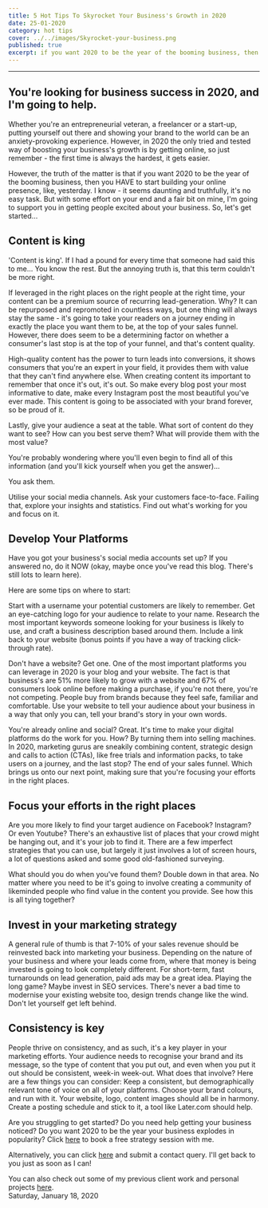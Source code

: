 ```yaml
---
title: 5 Hot Tips To Skyrocket Your Business's Growth in 2020
date: 25-01-2020
category: hot tips
cover: ../../images/Skyrocket-your-business.png
published: true
excerpt: if you want 2020 to be the year of the booming business, then you HAVE to start building your online presence, like, yesterday. I know - it seems daunting and truthfully, it' s no easy task. But with some effort on your end and a fair bit on mine, I'm going to support you in getting people excited about your business.
---
```

---

## You're looking for business success in 2020, and I'm going to help.

Whether you're an entrepreneurial veteran, a freelancer or a start-up, putting yourself out there and showing your brand to the world can be an anxiety-provoking experience. However, in 2020 the only tried and tested way of boosting your business's growth is by getting online, so just remember - the first time is always the hardest, it gets easier.

However, the truth of the matter is that if you want 2020 to be the year of the booming business, then you HAVE to start building your online presence, like, yesterday. I know - it seems daunting and truthfully, it's no easy task. But with some effort on your end and a fair bit on mine, I'm going to support you in getting people excited about your business. So, let's get started...

## Content is king

'Content is king'. If I had a pound for every time that someone had said this to me... You know the rest. But the annoying truth is, that this term couldn't be more right.

If leveraged in the right places on the right people at the right time, your content can be a premium source of recurring lead-generation. Why? It can be repurposed and repromoted in countless ways, but one thing will always stay the same - it's going to take your readers on a journey ending in exactly the place you want them to be, at the top of your sales funnel. However, there does seem to be a determining factor on whether a consumer's last stop is at the top of your funnel, and that's content quality.

High-quality content has the power to turn leads into conversions, it shows consumers that you're an expert in your field, it provides them with value that they can't find anywhere else. When creating content its important to remember that once it's out, it's out. So make every blog post your most informative to date, make every Instagram post the most beautiful you've ever made. This content is going to be associated with your brand forever, so be proud of it.

Lastly, give your audience a seat at the table. What sort of content do they want to see? How can you best serve them? What will provide them with the most value?

You're probably wondering where you'll even begin to find all of this information (and you'll kick yourself when you get the answer)...

You ask them.

Utilise your social media channels. Ask your customers face-to-face. Failing that, explore your insights and statistics. Find out what's working for you and focus on it.

## Develop Your Platforms

Have you got your business's social media accounts set up? If you answered no, do it NOW (okay, maybe once you've read this blog. There's still lots to learn here).

Here are some tips on where to start:

Start with a username your potential customers are likely to remember. Get an eye-catching logo for your audience to relate to your name. Research the most important keywords someone looking for your business is likely to use, and craft a business description based around them. Include a link back to your website (bonus points if you have a way of tracking click-through rate).

Don't have a website? Get one. One of the most important platforms you can leverage in 2020 is your blog and your website. The fact is that business's are 51% more likely to grow with a website and 67% of consumers look online before making a purchase, if you're not there, you're not competing. People buy from brands because they feel safe, familiar and comfortable. Use your website to tell your audience about your business in a way that only you can, tell your brand's story in your own words.

You're already online and social? Great. It's time to make your digital platforms do the work for you. How? By turning them into selling machines. In 2020, marketing gurus are sneakily combining content, strategic design and calls to action (CTAs), like free trials and information packs, to take users on a journey, and the last stop? The end of your sales funnel. Which brings us onto our next point, making sure that you're focusing your efforts in the right places.

## Focus your efforts in the right places

Are you more likely to find your target audience on Facebook? Instagram? Or even Youtube? There's an exhaustive list of places that your crowd might be hanging out, and it's your job to find it. There are a few imperfect strategies that you can use, but largely it just involves a lot of screen hours, a lot of questions asked and some good old-fashioned surveying.

What should you do when you've found them? Double down in that area. No matter where you need to be it's going to involve creating a community of likeminded people who find value in the content you provide. See how this is all tying together?

## Invest in your marketing strategy

A general rule of thumb is that 7-10% of your sales revenue should be reinvested back into marketing your business. Depending on the nature of your business and where your leads come from, where that money is being invested is going to look completely different. For short-term, fast turnarounds on lead generation, paid ads may be a great idea. Playing the long game? Maybe invest in SEO services. There's never a bad time to modernise your existing website too, design trends change like the wind. Don't let yourself get left behind.

## Consistency is key

People thrive on consistency, and as such, it's a key player in your marketing efforts. Your audience needs to recognise your brand and its message, so the type of content that you put out, and even when you put it out should be consistent, week-in week-out. What does that involve? Here are a few things you can consider: Keep a consistent, but demographically relevant tone of voice on all of your platforms. Choose your brand colours, and run with it. Your website, logo, content images should all be in harmony. Create a posting schedule and stick to it, a tool like Later.com should help.

Are you struggling to get started? Do you need help getting your business noticed? Do you want 2020 to be the year your business explodes in popularity? Click [here](https://calendly.com/mrobinsonwebdev/30-minute-free-consultation) to book a free strategy session with me.

Alternatively, you can click [here](/contact/) and submit a contact query. I'll get back to you just as soon as I can!

You can also check out some of my previous client work and personal projects [here](/).
<br/>
Saturday, January 18, 2020